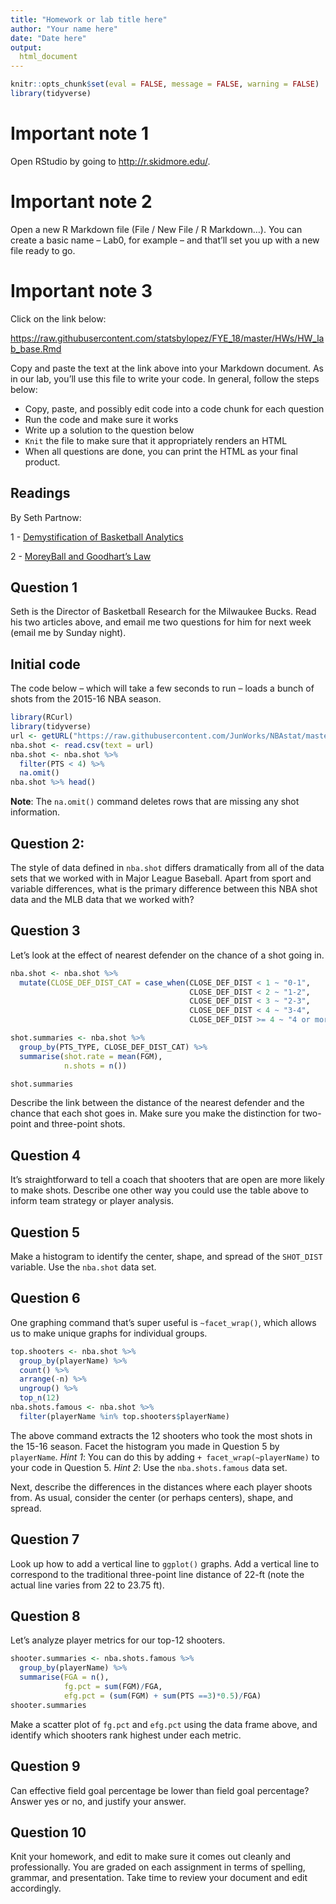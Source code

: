 ```yaml
---
title: "Homework or lab title here"
author: "Your name here"
date: "Date here"
output:
  html_document
---
```


```r
knitr::opts_chunk$set(eval = FALSE, message = FALSE, warning = FALSE)
library(tidyverse)
```


# Important note 1

Open RStudio by going to [http://r.skidmore.edu/](http://r.skidmore.edu/). 
 

# Important note 2

Open a new R Markdown file (File / New File / R Markdown...).  You can create a basic name -- Lab0, for example -- and that'll set you up with a new file ready to go.

# Important note 3

Click on the link below:

[https://raw.githubusercontent.com/statsbylopez/FYE_18/master/HWs/HW_lab_base.Rmd](https://raw.githubusercontent.com/statsbylopez/FYE_18/master/HWs/HW_lab_base.Rmd)

Copy and paste the text at the link above into your Markdown document. As in our lab, you'll use this file to write your code. In general, follow the steps below: 

- Copy, paste, and possibly edit code into a code chunk for each question
- Run the code and make sure it works
- Write up a solution to the question below
- `Knit` the file to make sure that it appropriately renders an HTML
- When all questions are done, you can print the HTML as your final product. 

## Readings 

By Seth Partnow:

1 - [Demystification of Basketball Analytics](https://fansided.com/2015/02/22/demystification-of-diy-defining-basketball-analytics-down/)

2 - [MoreyBall and Goodhart's Law](https://sports.vice.com/en_us/article/jp7xb3/moreyball-goodharts-law-and-the-limits-of-analytics)

## Question 1

Seth is the Director of Basketball Research for the Milwaukee Bucks. Read his two articles above, and email me two questions for him for next week (email me by Sunday night).



## Initial code

The code below -- which will take a few seconds to run -- loads a bunch of shots from the 2015-16 NBA season.

```r
library(RCurl)
library(tidyverse)
url <- getURL("https://raw.githubusercontent.com/JunWorks/NBAstat/master/shot.csv")
nba.shot <- read.csv(text = url)
nba.shot <- nba.shot %>% 
  filter(PTS < 4) %>% 
  na.omit()
nba.shot %>% head()
```

**Note**: The `na.omit()` command deletes rows that are missing any shot information. 

## Question 2: 


The style of data defined in `nba.shot` differs dramatically from all of the data sets that we worked with in Major League Baseball. Apart from sport and variable differences, what is the primary difference between this NBA shot data and the MLB data that we worked with? 


## Question 3

Let's look at the effect of nearest defender on the chance of a shot going in. 

```r
nba.shot <- nba.shot %>% 
  mutate(CLOSE_DEF_DIST_CAT = case_when(CLOSE_DEF_DIST < 1 ~ "0-1", 
                                        CLOSE_DEF_DIST < 2 ~ "1-2",
                                        CLOSE_DEF_DIST < 3 ~ "2-3",
                                        CLOSE_DEF_DIST < 4 ~ "3-4",
                                        CLOSE_DEF_DIST >= 4 ~ "4 or more")) 

shot.summaries <- nba.shot %>% 
  group_by(PTS_TYPE, CLOSE_DEF_DIST_CAT) %>% 
  summarise(shot.rate = mean(FGM), 
            n.shots = n())

shot.summaries
```

Describe the link between the distance of the nearest defender and the chance that each shot goes in. Make sure you make the distinction for two-point and three-point shots.

## Question 4

It's straightforward to tell a coach that shooters that are open are more likely to make shots. Describe one other way you could use the table above to inform team strategy or player analysis. 



## Question 5

Make a histogram to identify the center, shape, and spread of the `SHOT_DIST` variable. Use the `nba.shot` data set. 

## Question 6

One graphing command that's super useful is `~facet_wrap()`, which allows us to make unique graphs for individual groups.

```r
top.shooters <- nba.shot %>% 
  group_by(playerName) %>% 
  count() %>% 
  arrange(-n) %>% 
  ungroup() %>% 
  top_n(12)
nba.shots.famous <- nba.shot %>% 
  filter(playerName %in% top.shooters$playerName)
```

The above command extracts the 12 shooters who took the most shots in the 15-16 season. Facet the histogram you made in Question 5 by `playerName`. *Hint 1*: You can do this by adding `+ facet_wrap(~playerName)` to your code in Question 5. *Hint 2*: Use the `nba.shots.famous` data set. 

Next, describe the differences in the distances where each player shoots from. As usual, consider the center (or perhaps centers), shape, and spread.

## Question 7

Look up how to add a vertical line to `ggplot()` graphs. Add a vertical line to correspond to the traditional three-point line distance of 22-ft (note the actual line varies from 22 to 23.75 ft).

## Question 8

Let's analyze player metrics for our top-12 shooters.

```r
shooter.summaries <- nba.shots.famous %>% 
  group_by(playerName) %>% 
  summarise(FGA = n(), 
            fg.pct = sum(FGM)/FGA, 
            efg.pct = (sum(FGM) + sum(PTS ==3)*0.5)/FGA)
shooter.summaries
```

Make a scatter plot of `fg.pct` and `efg.pct` using the data frame above, and identify which shooters rank highest under each metric.

## Question 9

Can effective field goal percentage be lower than field goal percentage? Answer yes or no, and justify your answer.

## Question 10

Knit your homework, and edit to make sure it comes out cleanly and professionally. You are graded on each assignment in terms of spelling, grammar, and presentation. Take time to review your document and edit accordingly. 
